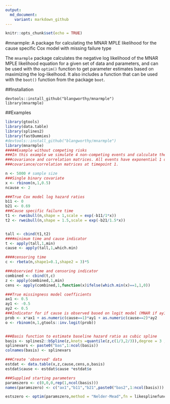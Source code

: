 ```yaml
---
output:
  md_document:
    variant: markdown_github
---
```


```r
knitr::opts_chunk$set(echo = TRUE)
```

#mnarmple: A package for calculating the MNAR MPLE likelihood for the cause specific Cox model with missing failure type

The `mnarmple` package calculates the negative log likelihood of the MNAR MPLE likelihood equation for a given set of data and parameters, and can be used with tho `optim()` function to get parameter estimates based on maximizing the log-likelhood. It also includes a function that can be used with the `boot()` function from the package `boot`.

##Installation
```install
devtools::install_github("blangworthy/mnarmple")
library(mnarmple)
```

##Examples

```r
library(gtools)
library(data.table)
library(splines2)
library(fastDummies)
#devtools::install_github("blangworthy/mnarmple")
library(mnarmple)
#####Example without competing risks
###In this example we simulate 4 non-competing events and calculate the martingale and counting process
###covariance and correlation matrices. All events have exponential 1 distribution and we estimate the
###covariance/correlation matrices at timepoint 1.

n <- 5000 # sample size
###Single binary covariate
x <- rbinom(n,1,0.5)
ncause <- 2

###True Cox model log hazard ratios
b11 <- 0
b21 <- 0.69
###Cause specific failure time
t1 <- rweibull(n,shape = 1,scale = exp(-b11/1*x))
t2 <- rweibull(n,shape = 1.5,scale = exp(-b21/1.5*x))


tall <- cbind(t1,t2)
####minimum time and cause indicator
t <- apply(tall,1,min)
cause <- apply(tall,1,which.min)

####censoring time
c <- rbeta(n,shape1=0.1,shape2 = 3)*5

###observied time and censoring indicator
combined <- cbind(t,c)
z <- apply(combined,1,min)
cens <- apply(combined,1,function(x)ifelse(which.min(x)==1,1,0))

###True missingness model coefficients
ax1 <- 0.5
ay1 <- -0.5
ay2 <- 0.5
###Indicator for if cause is observed based on logit model (MNAR if ay1 doesn't equal ay2)
prob <- x*ax1 + as.numeric(cause==1)*ay1 + as.numeric(cause==2)*ay2
o <- rbinom(n,1,gtools::inv.logit(prob))


###Basis function to estimate baseline hazard ratio as cubic spline
basis <- splines2::bSpline(z,knots =quantile(z,c(1/3,2/3)),degree = 3 ,intercept = T)
splinevars <- paste0("bas",1:ncol(basis))
colnames(basis) <- splinevars

###Create 'observed' data
estdat <- data.table(x,z,cause,cens,o,basis)
estdat$cause <- estdat$cause *estdat$o

###Supplied starting parameters
paramszero <- c(0,0,0,rep(1,ncol(basis)))
names(paramszero) <- c("ax1","b11","b21",paste0("bas2",1:ncol(basis)))

estszero <- optim(paramszero,method = "Nelder-Mead",fn = likesplinefunctionmnarfixed,dat = estdat,mnarparams=c(0.5,-0.5),timevar = "z",xvarsmiss="x",xvarscox="x",splinevars=splinevars,ncause=ncause)

```

